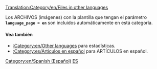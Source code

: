 [[Translation:Category/en/Files in other languages]]

{{en/Bilingual box| Es
| En esta página aparece un índice de los diferentes '''archivos (imágenes) en español''' en la wiki de OpenTTD.
| ''This page provides an index for a wide range of '''files (images) in Spanish''' in OpenTTD Wiki.''}}

Los ARCHIVOS (imágenes) con la plantilla {{en/S|Other_languages_files}} que tengan el parámetro '''<code>language_page = en </code>''' son incluidos automáticamente en está categoría.

====Vea también====
*[[:Category:en/Other languages]] para estadísticas.
*[[:Category:es/Artículos en español]] para ARTÍCULOS en español.

[[Category:en/Spanish (Español)]][[Category:en/Files in other languages|ES]]